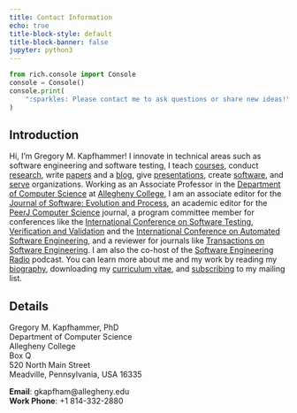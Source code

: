 ```yaml
---
title: Contact Information
echo: true
title-block-style: default
title-block-banner: false
jupyter: python3
---
```


```python
from rich.console import Console
console = Console()
console.print(
    ":sparkles: Please contact me to ask questions or share new ideas!"
)
```

## Introduction

Hi, I'm Gregory M. Kapfhammer! I innovate in technical areas such as software
engineering and software testing, I teach [courses](/teaching/index.qmd),
conduct [research](/research/index.qmd), write
[papers](/research/papers/index.qmd) and a [blog](/blog/index.qmd), give
[presentations](/research/presentations/index.qmd), create
[software](/software/index.qmd), and [serve](/service/index.qmd) organizations.
Working as an Associate Professor in the [Department of Computer
Science](http://www.cs.allegheny.edu) at [Allegheny
College](http://www.allegheny.edu), I am an associate editor for the [Journal of
Software: Evolution and
Process](https://onlinelibrary.wiley.com/journal/20477481), an academic editor
for the [PeerJ Computer Science](https://peerj.com/computer-science/) journal, a
program committee member for conferences like the [International Conference on
Software Testing, Verification and
Validation](https://cs.gmu.edu/icst/index.html) and the [International
Conference on Automated Software
Engineering](https://conf.researchr.org/series/ase), and a reviewer for journals
like [Transactions on Software
Engineering](https://www.computer.org/csdl/journal/ts). I am also the co-host of
the [Software Engineering Radio](https://www.se-radio.net/) podcast.
You can learn more about me
and my work by reading my [biography](/biography/index.qmd), downloading my
[curriculum
vitae](https://github.com/gkapfham/curriculum-vitae/releases/download/v1.5.0/curriculum_vitae_kapfhammer.pdf),
and [subscribing](/support/index.qmd) to my mailing list.

## Details

Gregory M. Kapfhammer, PhD <br>
Department of Computer Science <br>
Allegheny College <br>
Box Q <br>
520 North Main Street <br>
Meadville, Pennsylvania, USA 16335 <br>

**Email**: gkapfham@allegheny.edu <br>
**Work Phone**: +1 814-332-2880
